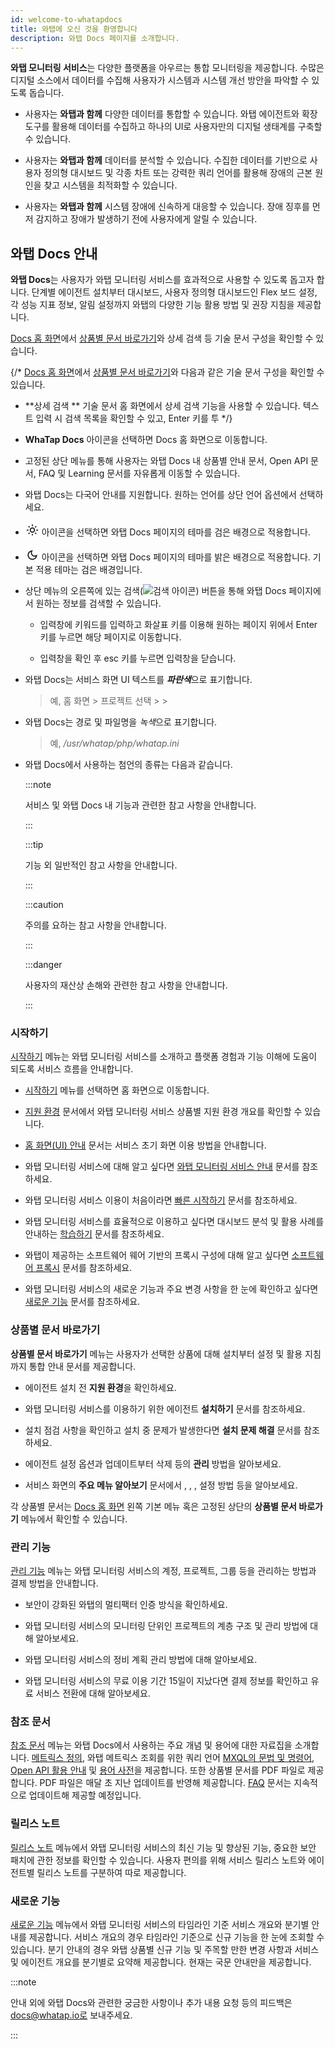 ```yaml
---
id: welcome-to-whatapdocs
title: 와탭에 오신 것을 환영합니다
description: 와탭 Docs 페이지를 소개합니다.
---
```


**와탭 모니터링 서비스**는 다양한 플랫폼을 아우르는 통합 모니터링을 제공합니다. 수많은 디지털 소스에서 데이터를 수집해 사용자가 시스템과 시스템 개선 방안을 파악할 수 있도록 돕습니다. 

* 사용자는 **와탭과 함께** 다양한 데이터를 통합할 수 있습니다. 와탭 에이전트와 확장 도구를 활용해 데이터를 수집하고 하나의 UI로 사용자만의 디지털 생태계를 구축할 수 있습니다. 

* 사용자는 **와탭과 함께** 데이터를 분석할 수 있습니다. 수집한 데이터를 기반으로 사용자 정의형 대시보드 및 각종 차트 또는 강력한 쿼리 언어를 활용해 장애의 근본 원인을 찾고 시스템을 최적화할 수 있습니다.

* 사용자는 **와탭과 함께** 시스템 장애에 신속하게 대응할 수 있습니다. 장애 징후를 먼저 감지하고 장애가 발생하기 전에 사용자에게 알릴 수 있습니다.

## 와탭 Docs 안내

**와탭 Docs**는 사용자가 와탭 모니터링 서비스를 효과적으로 사용할 수 있도록 돕고자 합니다. 단계별 에이전트 설치부터 대시보드, 사용자 정의형 대시보드인 Flex 보드 설정, 각 성능 지표 정보, 알림 설정까지 와탭의 다양한 기능 활용 방법 및 권장 지침을 제공합니다. 

[Docs 홈 화면](./)에서 [상품별 문서 바로가기](./#shortcut-product)와 상세 검색 등 기술 문서 구성을 확인할 수 있습니다. 

{/* 
[Docs 홈 화면](./)에서 [상품별 문서 바로가기](./#shortcut-product)와 다음과 같은 기술 문서 구성을 확인할 수 있습니다.

* **상세 검색 ** 기술 문서 홈 화면에서 상세 검색 기능을 사용할 수 있습니다. 텍스트 입력 시 검색 목록을 확인할 수 있고, Enter 키를 투 */}

<ImgLang img='whatap-docs-upper.png' desc=''/>

* **WhaTap Docs** 아이콘을 선택하면 Docs 홈 화면으로 이동합니다.

* 고정된 상단 메뉴를 통해 사용자는 와탭 Docs 내 상품별 안내 문서, Open API 문서, FAQ 및 Learning 문서를 자유롭게 이동할 수 있습니다. 

* 와탭 Docs는 다국어 안내를 지원합니다. 원하는 언어를 상단 언어 옵션에서 선택하세요.

* <svg viewBox="0 -4 24 26" width="22" height="22" class="ic-gs"><path fill="currentColor" d="M12,9c1.65,0,3,1.35,3,3s-1.35,3-3,3s-3-1.35-3-3S10.35,9,12,9 M12,7c-2.76,0-5,2.24-5,5s2.24,5,5,5s5-2.24,5-5 S14.76,7,12,7L12,7z M2,13l2,0c0.55,0,1-0.45,1-1s-0.45-1-1-1l-2,0c-0.55,0-1,0.45-1,1S1.45,13,2,13z M20,13l2,0c0.55,0,1-0.45,1-1 s-0.45-1-1-1l-2,0c-0.55,0-1,0.45-1,1S19.45,13,20,13z M11,2v2c0,0.55,0.45,1,1,1s1-0.45,1-1V2c0-0.55-0.45-1-1-1S11,1.45,11,2z M11,20v2c0,0.55,0.45,1,1,1s1-0.45,1-1v-2c0-0.55-0.45-1-1-1C11.45,19,11,19.45,11,20z M5.99,4.58c-0.39-0.39-1.03-0.39-1.41,0 c-0.39,0.39-0.39,1.03,0,1.41l1.06,1.06c0.39,0.39,1.03,0.39,1.41,0s0.39-1.03,0-1.41L5.99,4.58z M18.36,16.95 c-0.39-0.39-1.03-0.39-1.41,0c-0.39,0.39-0.39,1.03,0,1.41l1.06,1.06c0.39,0.39,1.03,0.39,1.41,0c0.39-0.39,0.39-1.03,0-1.41 L18.36,16.95z M19.42,5.99c0.39-0.39,0.39-1.03,0-1.41c-0.39-0.39-1.03-0.39-1.41,0l-1.06,1.06c-0.39,0.39-0.39,1.03,0,1.41 s1.03,0.39,1.41,0L19.42,5.99z M7.05,18.36c0.39-0.39,0.39-1.03,0-1.41c-0.39-0.39-1.03-0.39-1.41,0l-1.06,1.06 c-0.39,0.39-0.39,1.03,0,1.41s1.03,0.39,1.41,0L7.05,18.36z"></path></svg> 아이콘을 선택하면 와탭 Docs 페이지의 테마를 검은 배경으로 적용합니다.

* <svg viewBox="0 -4 24 26" width="22" height="22" class="ic-gs"><path fill="currentColor" d="M9.37,5.51C9.19,6.15,9.1,6.82,9.1,7.5c0,4.08,3.32,7.4,7.4,7.4c0.68,0,1.35-0.09,1.99-0.27C17.45,17.19,14.93,19,12,19 c-3.86,0-7-3.14-7-7C5,9.07,6.81,6.55,9.37,5.51z M12,3c-4.97,0-9,4.03-9,9s4.03,9,9,9s9-4.03,9-9c0-0.46-0.04-0.92-0.1-1.36 c-0.98,1.37-2.58,2.26-4.4,2.26c-2.98,0-5.4-2.42-5.4-5.4c0-1.81,0.89-3.42,2.26-4.4C12.92,3.04,12.46,3,12,3L12,3z"></path></svg> 아이콘을 선택하면 와탭 Docs 페이지의 테마를 밝은 배경으로 적용합니다. 기본 적용 테마는 검은 배경입니다.

* 상단 메뉴의 오른쪽에 있는 검색(![검색 아이콘](/img/ico-search.svg)) 버튼을 통해 와탭 Docs 페이지에서 원하는 정보를 검색할 수 있습니다.

  * 입력창에 키워드를 입력하고 화살표 키를 이용해 원하는 페이지 위에서 Enter 키를 누르면 해당 페이지로 이동합니다.

  * 입력창을 확인 후 esc 키를 누르면 입력창을 닫습니다. 

* 와탭 Docs는 서비스 화면 UI 텍스트를 ***파란색***으로 표기합니다.

  > 예, 홈 화면 > 프로젝트 선택 > <Cmdname sid='dashboard' className='uitext' /> > <Cmdname sid='app_dashboard' className='uitext' />

* 와탭 Docs는 경로 및 파일명을 *녹색*으로 표기합니다.

  > 예, */usr/whatap/php/whatap.ini*

* 와탭 Docs에서 사용하는 첨언의 종류는 다음과 같습니다.

  :::note

  서비스 및 와탭 Docs 내 기능과 관련한 참고 사항을 안내합니다.

  :::

  :::tip

  기능 외 일반적인 참고 사항을 안내합니다.

  :::

  :::caution

  주의를 요하는 참고 사항을 안내합니다.

  :::

  :::danger

  사용자의 재산상 손해와 관련한 참고 사항을 안내합니다.

  :::

### 시작하기

[시작하기](./) 메뉴는 와탭 모니터링 서비스를 소개하고 플랫폼 경험과 기능 이해에 도움이 되도록 서비스 흐름을 안내합니다. 

* [시작하기](./) 메뉴를 선택하면 홈 화면으로 이동합니다. 

* [지원 환경](support-env) 문서에서 와탭 모니터링 서비스 상품별 지원 환경 개요를 확인할 수 있습니다. 

* [홈 화면(UI) 안내](main-ui-intro-v2) 문서는 서비스 초기 화면 이용 방법을 안내합니다. 

* 와탭 모니터링 서비스에 대해 알고 싶다면 [와탭 모니터링 서비스 안내](whatap-overview) 문서를 참조하세요.

* 와탭 모니터링 서비스 이용이 처음이라면 [빠른 시작하기](quick-guide) 문서를 참조하세요.

* 와탭 모니터링 서비스를 효율적으로 이용하고 싶다면 대시보드 분석 및 활용 사례를 안내하는 [학습하기](learning-guides) 문서를 참조하세요. 

* 와탭이 제공하는 소프트웨어 웨어 기반의 프록시 구성에 대해 알고 싶다면 [소프트웨어 프록시](software-proxy) 문서를 참조하세요.

* 와탭 모니터링 서비스의 새로운 기능과 주요 변경 사항을 한 눈에 확인하고 싶다면 [새로운 기능](blog) 문서를 참조하세요. 

### 상품별 문서 바로가기

**상품별 문서 바로가기** 메뉴는 사용자가 선택한 상품에 대해 설치부터 설정 및 활용 지침까지 통합 안내 문서를 제공합니다. 

* 에이전트 설치 전 **지원 환경**을 확인하세요. 

* 와탭 모니터링 서비스를 이용하기 위한 에이전트 **설치하기** 문서를 참조하세요.

* 설치 점검 사항을 확인하고 설치 중 문제가 발생한다면 **설치 문제 해결** 문서를 참조하세요. 

* 에이전트 설정 옵션과 업데이트부터 삭제 등의 **관리** 방법을 알아보세요. 

* 서비스 화면의 **주요 메뉴 알아보기** 문서에서 <Cmdname sid='dashboard' className='uitext' />, <Cmdname sid='flexboard' className='uitext' />, <Cmdname sid='report' className='uitext' />, <Cmdname sid="event_statistic" className="uitext" /> 설정 방법 등을 알아보세요.

각 상품별 문서는 [Docs 홈 화면](./) 왼쪽 기본 메뉴 혹은 고정된 상단의 **상품별 문서 바로가기** 메뉴에서 확인할 수 있습니다.

### 관리 기능

[관리 기능](manage) 메뉴는 와탭 모니터링 서비스의 계정, 프로젝트, 그룹 등을 관리하는 방법과 결제 방법을 안내합니다. 

* 보안이 강화된 와탭의 멀티팩터 인증 방식을 확인하세요. 

* 와탭 모니터링 서비스의 모니터링 단위인 프로젝트의 계층 구조 및 관리 방법에 대해 알아보세요. 

* 와탭 모니터링 서비스의 정비 계획 관리 방법에 대해 알아보세요. 

* 와탭 모니터링 서비스의 무료 이용 기간 15일이 지났다면 결제 정보를 확인하고 유료 서비스 전환에 대해 알아보세요.

### 참조 문서

[참조 문서](reference) 메뉴는 와탭 Docs에서 사용하는 주요 개념 및 용어에 대한 자료집을 소개합니다. [메트릭스 정의](metrics/common-metrics-intro), 와탭 메트릭스 조회를 위한 쿼리 언어 [MXQL의 문법 및 명령어](mxql/mxql-overview), [Open API 활용 안내](openapi-spec) 및 [용어 사전](glossary)을 제공합니다. 또한 상품별 문서를 PDF 파일로 제공합니다. PDF 파일은 매달 초 지난 업데이트를 반영해 제공합니다. [FAQ](faq) 문서는 지속적으로 업데이트해 제공할 예정입니다. 

### 릴리스 노트

[릴리스 노트](release-notes) 메뉴에서 와탭 모니터링 서비스의 최신 기능 및 향상된 기능, 중요한 보안 패치에 관한 정보를 확인할 수 있습니다. 사용자 편의를 위해 서비스 릴리스 노트와 에이전트별 릴리스 노트를 구분하여 따로 제공합니다.

### 새로운 기능 

[새로운 기능](blog) 메뉴에서 와탭 모니터링 서비스의 타임라인 기준 서비스 개요와 분기별 안내를 제공합니다. 서비스 개요의 경우 타임라인 기준으로 신규 기능을 한 눈에 조회할 수 있습니다. 분기 안내의 경우 와탭 상품별 신규 기능 및 주목할 만한 변경 사항과 서비스 및 에이전트 개요를 분기별로 요약해 제공합니다. 현재는 국문 안내만을 제공합니다. 

:::note

안내 외에 와탭 Docs와 관련한 궁금한 사항이나 추가 내용 요청 등의 피드백은 docs@whatap.io로 보내주세요.

:::
